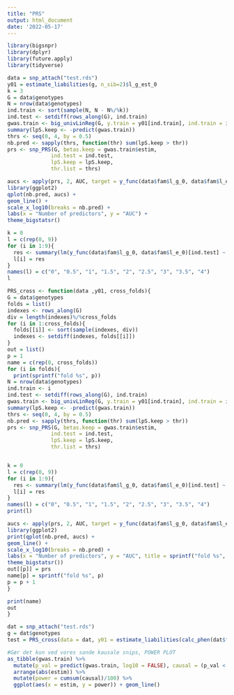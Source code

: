 ```yaml
---
title: "PRS"
output: html_document
date: '2022-05-17'
---
```

```r
library(bigsnpr)
library(dplyr)
library(future.apply)
library(tidyverse)
```

```r
data = snp_attach("test.rds")
y01 = estimate_liabilities(g, n_sib=2)$l_g_est_0
k = 3 
G = data$genotypes
N = nrow(data$genotypes)
ind.train <- sort(sample(N, N - N%/%k))
ind.test <- setdiff(rows_along(G), ind.train)
gwas.train <- big_univLinReg(G, y.train = y01[ind.train], ind.train = ind.train)
summary(lpS.keep <- -predict(gwas.train))
thrs <- seq(0, 4, by = 0.5)
nb.pred <- sapply(thrs, function(thr) sum(lpS.keep > thr))
prs <- snp_PRS(G, betas.keep = gwas.train$estim,
              ind.test = ind.test,
              lpS.keep = lpS.keep,
              thr.list = thrs)
```
```r
aucs <- apply(prs, 2, AUC, target = y_func(data$fam$l_g_0, data$fam$l_e_0)[ind.test])
library(ggplot2)
qplot(nb.pred, aucs) +
geom_line() +
scale_x_log10(breaks = nb.pred) +
labs(x = "Number of predictors", y = "AUC") +
theme_bigstatsr()
```
```r
k = 0
l = c(rep(0, 9))
for (i in 1:9){
  res <- summary(lm(y_func(data$fam$l_g_0, data$fam$l_e_0)[ind.test] ~ prs[,i]))$r.squared
  l[i] = res
}
names(l) = c("0", "0.5", "1", "1.5", "2", "2.5", "3", "3.5", "4")
l
```

```r
PRS_cross <- function(data ,y01, cross_folds){
G = data$genotypes
folds = list()
indexes <- rows_along(G)
div = length(indexes)%/%cross_folds
for (i in 1:cross_folds){
  folds[[i]] <- sort(sample(indexes, div))
  indexes <- setdiff(indexes, folds[[i]])
}
out = list()
p = 1
name = c(rep(0, cross_folds))
for (i in folds){
  print(sprintf("fold %s", p))
N = nrow(data$genotypes)
ind.train <- i
ind.test <- setdiff(rows_along(G), ind.train)
gwas.train <- big_univLinReg(G, y.train = y01[ind.train], ind.train = ind.train)
summary(lpS.keep <- -predict(gwas.train))
thrs <- seq(0, 4, by = 0.5)
nb.pred <- sapply(thrs, function(thr) sum(lpS.keep > thr))
prs <- snp_PRS(G, betas.keep = gwas.train$estim,
              ind.test = ind.test,
              lpS.keep = lpS.keep,
              thr.list = thrs)


k = 0
l = c(rep(0, 9))
for (i in 1:9){
  res <- summary(lm(y_func(data$fam$l_g_0, data$fam$l_e_0)[ind.test] ~ prs[,i]))$r.squared
  l[i] = res
}
names(l) = c("0", "0.5", "1", "1.5", "2", "2.5", "3", "3.5", "4")
print(l)

aucs <- apply(prs, 2, AUC, target = y_func(data$fam$l_g_0, data$fam$l_e_0)[ind.test])
library(ggplot2)
print(qplot(nb.pred, aucs) +
geom_line() +
scale_x_log10(breaks = nb.pred) +
labs(x = "Number of predictors", y = "AUC", title = sprintf("fold %s", p)) +
theme_bigstatsr())
out[[p]] = prs
name[p] = sprintf("fold %s", p)
p = p + 1
}

print(name)
out
}
```

```r
dat = snp_attach("test.rds")
g = dat$genotypes
test = PRS_cross(data = dat, y01 = estimate_liabilities(calc_phen(dat$fam, n_sib=2), n_sib=2)$l_g_est_0, cross_folds = 3)
```



```r
#Gør det kun ved vores sande kausale snips, POWER PLOT
as_tibble(gwas.train) %>% 
  mutate(p_val = predict(gwas.train, log10 = FALSE), causal = (p_val < 0.005) + 0) %>% 
  arrange(abs(estim)) %>% 
  mutate(power = cumsum(causal)/100) %>% 
  ggplot(aes(x = estim, y = power)) + geom_line()
  
```



